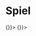 
<Meta title="Seiten" component={Game} />

# Spiel

<Preview>
  <Story name="Spiel">
    <DispatchProvider value={() => {}}>
      <AppStateProvider
        value={{
          players: [
            { name: 'Mustermann', id: '1234', order: 1 },
            { name: 'Rudi', id: '2345', order: 2 },
          ],
          me: { name: 'Rudi', id: '2345', order: 2 },
          stack: [{ icon: 'eichel', name: 'K' }],
          myCards: [
            { icon: 'blatt', name: 'K' },
            { icon: 'herz', name: 'K' },
          ],
        }}
      >
        <Game />
      </AppStateProvider>
    </DispatchProvider>
  </Story>
  <Story name="Spiel mit mehreren Spielern">
    <DispatchProvider value={() => {}}>
      <AppStateProvider
        value={{
          players: [
            { name: 'Spieler 1', id: '1234', order: 1 },
            { name: 'Spieler 2', id: '2345', order: 2 },
            { name: 'Spieler 3', id: '2234', order: 3 },
          ],
          me: { name: 'Spieler 2', id: '2345', order: 2 },
          stack: [{ icon: 'eichel', name: 'K' }],
          myCards: [
            { icon: 'blatt', name: 'K' },
            { icon: 'herz', name: 'K' },
          ],
        }}
      >
        <Game />
      </AppStateProvider>
    </DispatchProvider>
  </Story>
</Preview>
